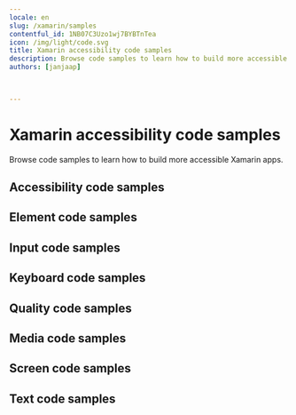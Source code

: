 ```yaml
---
locale: en
slug: /xamarin/samples
contentful_id: 1NB07C3Uzo1wj7BYBTnTea
icon: /img/light/code.svg
title: Xamarin accessibility code samples
description: Browse code samples to learn how to build more accessible Xamarin apps.
authors: [janjaap]


	
---
```


# Xamarin accessibility code samples

Browse code samples to learn how to build more accessible Xamarin apps.

## Accessibility code samples

<LinkList title="List of Xamarin Accessibility Code samples" isHighlighted={true}>
  <LinkListItem url="/en/docs/xamarin/samples/accessibility-action" title="Accessibility action" pageTitle="Accessibility action on Xamarin" shortDescription="Accessibility actions provide alternative ways for users of assistive technologies to perform actions."/>
  <LinkListItem url="/en/docs/xamarin/samples/accessibility-announcement" title="Accessibility announcement" pageTitle="Accessibility announcement on Xamarin" shortDescription="Users of assistive technologies should be made aware of important changes in content through accessibility announcements."/>
  <LinkListItem url="/en/docs/xamarin/samples/accessibility-dialog" title="Accessibility dialog" pageTitle="Accessibility dialog on Xamarin" shortDescription="A dialog overlays the screen and offers one or more actions to proceed."/>
  <LinkListItem url="/en/docs/xamarin/samples/accessibility-focus-indicator" title="Accessibility focus indicator" pageTitle="Accessibility focus indicator on Xamarin" shortDescription="Users should know which element has focus when using a keyboard or assistive technology."/>
  <LinkListItem url="/en/docs/xamarin/samples/accessibility-focus" title="Accessibility focus" pageTitle="Accessibility focus on Xamarin" shortDescription="Sometimes you need to programmatically move the accessibility focus to a specific element."/>
  <LinkListItem url="/en/docs/xamarin/samples/accessibility-focusability" title="Accessibility focusability" pageTitle="Accessibility focusability on Xamarin" shortDescription="An element should indicate whether it should be focusable by assistive technologies or not."/>
  <LinkListItem url="/en/docs/xamarin/samples/accessibility-group" title="Accessibility group" pageTitle="Accessibility group on Xamarin" shortDescription="It is easier and quicker for users of assistive technologies to interact with grouped elements."/>
  <LinkListItem url="/en/docs/xamarin/samples/accessibility-hint" title="Accessibility hint" pageTitle="Accessibility hint on Xamarin" shortDescription="An accessibility hint helps users to understand what will happen after performing an action."/>
  <LinkListItem url="/en/docs/xamarin/samples/accessibility-label" title="Accessibility label" pageTitle="Accessibility label on Xamarin" shortDescription="An accessibility label helps users of assistive technologies to identify elements on the screen."/>
  <LinkListItem url="/en/docs/xamarin/samples/accessibility-language" title="Accessibility language" pageTitle="Accessibility language on Xamarin" shortDescription="When content is written in multiple languages, foreign words should ideally be indicated in their respective language."/>
  <LinkListItem url="/en/docs/xamarin/samples/accessibility-link" title="Accessibility link" pageTitle="Accessibility link on Xamarin" shortDescription="Links should be accessible for users of assistive technologies."/>
  <LinkListItem url="/en/docs/xamarin/samples/accessibility-live-region" title="Accessibility live region" pageTitle="Accessibility live region on Xamarin" shortDescription="A live region allows users of assistive technologies to receive updates whenever important information on the screen changes."/>
  <LinkListItem url="/en/docs/xamarin/samples/accessibility-modal" title="Accessibility modal" pageTitle="Accessibility modal on Xamarin" shortDescription="A modal overlays the screen with additional content."/>
  <LinkListItem url="/en/docs/xamarin/samples/accessibility-name" title="Accessibility name" pageTitle="Accessibility name on Xamarin" shortDescription="The accessibility name indicates the name used for interface elements by assistive technologies."/>
  <LinkListItem url="/en/docs/xamarin/samples/accessibility-order" title="Accessibility order" pageTitle="Accessibility order on Xamarin" shortDescription="Assistive technologies try to determine a logical accessibility order based on the placement and properties of the elements on the screen."/>
  <LinkListItem url="/en/docs/xamarin/samples/accessibility-role" title="Accessibility role" pageTitle="Accessibility role on Xamarin" shortDescription="An accessibility role helps users of assistive technologies to understand the purpose of elements on the screen."/>
  <LinkListItem url="/en/docs/xamarin/samples/accessibility-state" title="Accessibility state" pageTitle="Accessibility state on Xamarin" shortDescription="An accessibility state helps users of assistive technologies to understand the state of elements on the screen."/>
  <LinkListItem url="/en/docs/xamarin/samples/accessibility-value" title="Accessibility value" pageTitle="Accessibility value on Xamarin" shortDescription="An accessibility value helps users of assistive technologies to understand the value of elements on the screen."/>
</LinkList>

## Element code samples

<LinkList title="List of Xamarin Element Code samples" isHighlighted={true}>
  <LinkListItem url="/en/docs/xamarin/samples/element-focus-change" title="Element focus change" pageTitle="Element focus change on Xamarin" shortDescription="Whenever an element receives focus, it should not automatically trigger an event which changes context."/>
  <LinkListItem url="/en/docs/xamarin/samples/element-identification" title="Element identification" pageTitle="Element identification on Xamarin" shortDescription="Functionality that is repeated on multiple screens should use consistent identification."/>
  <LinkListItem url="/en/docs/xamarin/samples/element-position" title="Element position" pageTitle="Element position on Xamarin" shortDescription="Components that are repeated on multiple screens should have a consistent position."/>
</LinkList>

## Input code samples

<LinkList title="List of Xamarin Input Code samples" isHighlighted={true}>
  <LinkListItem url="/en/docs/xamarin/samples/input-cancellation" title="Input cancellation" pageTitle="Input cancellation on Xamarin" shortDescription="Users should be able to cancel accidental interaction."/>
  <LinkListItem url="/en/docs/xamarin/samples/input-content-type" title="Input content type" pageTitle="Input content type on Xamarin" shortDescription="Setting the content type for input fields helps user entering data."/>
  <LinkListItem url="/en/docs/xamarin/samples/input-errors" title="Input errors" pageTitle="Input errors on Xamarin" shortDescription="Users should be notified when they make input errors."/>
  <LinkListItem url="/en/docs/xamarin/samples/input-gestures" title="Input gestures" pageTitle="Input gestures on Xamarin" shortDescription="Gesture activated functionality should also be available without the use of gestures."/>
  <LinkListItem url="/en/docs/xamarin/samples/input-instructions" title="Input instructions" pageTitle="Input instructions on Xamarin" shortDescription="When a label might not describe the requested input sufficiently, you should add additional instructions."/>
  <LinkListItem url="/en/docs/xamarin/samples/input-keyboard-type" title="Input keyboard type" pageTitle="Input keyboard type on Xamarin" shortDescription="Setting the keyboard type for input fields helps user entering data."/>
  <LinkListItem url="/en/docs/xamarin/samples/input-label" title="Input label" pageTitle="Input label on Xamarin" shortDescription="Input fields should have labels so that users know what input data is expected."/>
  <LinkListItem url="/en/docs/xamarin/samples/input-motion" title="Input motion" pageTitle="Input motion on Xamarin" shortDescription="Provide an alternative way for actions activated by motion, to allow everyone to use the functionality."/>
  <LinkListItem url="/en/docs/xamarin/samples/input-predictable" title="Input predictable" pageTitle="Input predictable on Xamarin" shortDescription="Whenever a user provides input, there should be no change of context."/>
</LinkList>

## Keyboard code samples

<LinkList title="List of Xamarin Keyboard Code samples" isHighlighted={true}>
  <LinkListItem url="/en/docs/xamarin/samples/keyboard-order" title="Keyboard order" pageTitle="Keyboard order on Xamarin" shortDescription="By adjusting the keyboard order, you can provide a great experience for users that control their device using a hardware keyboard."/>
  <LinkListItem url="/en/docs/xamarin/samples/keyboard-shortcuts" title="Keyboard shortcuts" pageTitle="Keyboard shortcuts on Xamarin" shortDescription="Most people operate their smartphones with touch, but some people use an external keyboard."/>
</LinkList>

## Quality code samples

<LinkList title="List of Xamarin Quality Code samples" isHighlighted={true}>
  <LinkListItem url="/en/docs/xamarin/samples/linting" title="Linting" pageTitle="Linting on Xamarin" shortDescription="Linting is the process of running a tool which analyzes your code for potential errors."/>
</LinkList>

## Media code samples

<LinkList title="List of Xamarin Media Code samples" isHighlighted={true}>
  <LinkListItem url="/en/docs/xamarin/samples/audio-control" title="Audio control" pageTitle="Audio control on Xamarin" shortDescription="Users should be able to control audio whenever it plays automatically."/>
  <LinkListItem url="/en/docs/xamarin/samples/audio-description" title="Audio description" pageTitle="Audio description on Xamarin" shortDescription="Videos should include audio description when important visual details are shown which you cannot hear."/>
  <LinkListItem url="/en/docs/xamarin/samples/live-captions" title="Live captions" pageTitle="Live captions on Xamarin" shortDescription="Captions should be provided in real-time to enable users to understand what is being said in live videos."/>
  <LinkListItem url="/en/docs/xamarin/samples/captions" title="Captions" pageTitle="Captions on Xamarin" shortDescription="Captions should be provided to enable users to understand what is being said in videos."/>
  <LinkListItem url="/en/docs/xamarin/samples/transcript" title="Transcript" pageTitle="Transcript on Xamarin" shortDescription="Videos should contain a transcript to allow users to read what is shown in media, such as a video or podcast."/>
</LinkList>

## Screen code samples

<LinkList title="List of Xamarin Screen Code samples" isHighlighted={true}>
  <LinkListItem url="/en/docs/xamarin/samples/reduced-animations" title="Reduced animations" pageTitle="Reduced animations on Xamarin" shortDescription="Content which conveys a sense of motion can be a barrier for users."/>
  <LinkListItem url="/en/docs/xamarin/samples/contrast" title="Contrast" pageTitle="Contrast on Xamarin" shortDescription="Apps should provide enough contrast between text and its background so that it can be read by people with moderately low vision."/>
  <LinkListItem url="/en/docs/xamarin/samples/dark-mode" title="Dark mode" pageTitle="Dark mode on Xamarin" shortDescription="Dark mode darkens background colours and provides a more comfortable viewing experience in low light."/>
  <LinkListItem url="/en/docs/xamarin/samples/frequent-flashes" title="Frequent flashes" pageTitle="Frequent flashes on Xamarin" shortDescription="Rapidly flashing images or views can cause seizures for some users."/>
  <LinkListItem url="/en/docs/xamarin/samples/descriptive-headers" title="Descriptive headers" pageTitle="Descriptive headers on Xamarin" shortDescription="Screens should have descriptive headers, this helps users find specific content and orient themselves within your app."/>
  <LinkListItem url="/en/docs/xamarin/samples/descriptive-labels" title="Descriptive labels" pageTitle="Descriptive labels on Xamarin" shortDescription="Screens should have descriptive labels, these help users recognize which purpose controls have."/>
  <LinkListItem url="/en/docs/xamarin/samples/screen-orientation" title="Screen orientation" pageTitle="Screen orientation on Xamarin" shortDescription="Apps should adapt to the preferred display orientation of the user."/>
  <LinkListItem url="/en/docs/xamarin/samples/reflow" title="Reflow" pageTitle="Reflow on Xamarin" shortDescription="Content on the screen should reflow based on the users' preferences."/>
  <LinkListItem url="/en/docs/xamarin/samples/search-functionality" title="Search functionality" pageTitle="Search functionality on Xamarin" shortDescription="Users might have difficulty finding a specific screen."/>
  <LinkListItem url="/en/docs/xamarin/samples/skip-content" title="Skip content" pageTitle="Skip content on Xamarin" shortDescription="It can be helpful for users to skip repeated blocks of content."/>
  <LinkListItem url="/en/docs/xamarin/samples/adjustable-timing" title="Adjustable timing" pageTitle="Adjustable timing on Xamarin" shortDescription="Everyone, including people with disabilities, should have adequate time to interact with your app."/>
  <LinkListItem url="/en/docs/xamarin/samples/screen-title" title="Screen title" pageTitle="Screen title on Xamarin" shortDescription="Each screen should have a descriptive title, which helps users with identifying the screen."/>
</LinkList>

## Text code samples

<LinkList title="List of Xamarin Text Code samples" isHighlighted={true}>
  <LinkListItem url="/en/docs/xamarin/samples/bold-text" title="Bold text" pageTitle="Bold text on Xamarin" shortDescription="Apps should use bold text when users have indicated this as a preference in the system settings."/>
  <LinkListItem url="/en/docs/xamarin/samples/text-element" title="Text element" pageTitle="Text element on Xamarin" shortDescription="Always use text elements to display text, unless this is not possible due to styling, such as text logo's."/>
  <LinkListItem url="/en/docs/xamarin/samples/localization" title="Localization" pageTitle="Localization on Xamarin" shortDescription="Assistive technologies, such as the screen reader, use the locale for the pronunciation of utterances."/>
  <LinkListItem url="/en/docs/xamarin/samples/scale-text" title="Scale text" pageTitle="Scale text on Xamarin" shortDescription="Apps should scale text to the size specified by users in the system settings."/>
  <LinkListItem url="/en/docs/xamarin/samples/text-spacing" title="Text spacing" pageTitle="Text spacing on Xamarin" shortDescription="Content should adapt to increased spacing between lines, words, letters, and paragraphs."/>
  <LinkListItem url="/en/docs/xamarin/samples/text-truncation" title="Text truncation" pageTitle="Text truncation on Xamarin" shortDescription="Text should never get truncated in your app, even when users have enlarged their font size."/>
</LinkList>